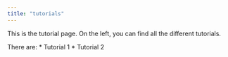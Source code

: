 ```yaml
---
title: "tutorials"
---
```


This is the tutorial page. On the left, you can find all the different tutorials.

There are:
* Tutorial 1
* Tutorial 2